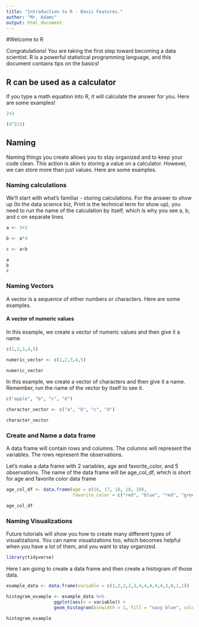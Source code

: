 ```yaml
---
title: "Introduction to R - Basic Features."
author: "Mr. Adams"
output: html_document
---
```


#Welcome to R

Congratulations! You are taking the first step toward becoming a data scientist. R is a powerful statistical programming language, and this document contains tips on the basics! 

## R can be used as a calculator

If you type a math equation into R, it will calculate the answer for you.
Here are some examples!

```r

2+3

(4^2/2)

```


## Naming

Naming things you create allows you to stay organized and to keep your code clean. This action is akin to storing a value on a calculator. However, we can store more than just values. Here are some examples. 

### Naming calculations

We'll start with what's familiar - storing calculations. For the answer to show up (In the data science biz, Print is the technical term for show up), you need to run the name of the calculation by itself, which is why you see a, b, and c on separate lines. 

```r

a <- 3+2

b <- a*4

c <- a+b

a 
b
c

```

### Naming Vectors 

A vector is a sequence of either numbers or characters. Here are some examples. 

#### A vector of numeric values

In this example, we create a vector of numeric values and then give it a name. 
```r

c(1,2,3,4,5)

numeric_vector <- c(1,2,3,4,5)

numeric_vector


```

In this example, we create a vector of characters and then give it a name. Remember, run the name of the vector by itself to see it.

```r

c("apple", "b", "c", "d")

character_vector <- c("a", "b", "c", "d")

character_vector
```

### Create and Name a data frame

A data frame will contain rows and columns. The columns will represent the variables. The rows represent the observations. 

Let's make a data frame with 2 variables, age and favorite_color, and 5 observations. The name of the data frame will be age_col_df, which is short for age and favorite color data frame

```r

age_col_df <- data.frame(age = c(16, 17, 18, 18, 19), 
                         favorite_color = c("red", "blue", "red", "green", "blue"))

age_col_df

```


### Naming Visualizations

Future tutorials will show you how to create many different types of visualizations. You can name visualizations too, which becomes helpful when you have a lot of them, and you want to stay organized. 

```r
library(tidyverse)
```

Here I am going to create a data frame and then create a histogram of those data. 

```r
example_data <- data.frame(variable = c(1,2,2,2,3,4,4,4,4,4,2,6,1,1))

histogram_example <- example_data %>%
                  ggplot(aes(x = variable)) +
                  geom_histogram(binwidth = 1, fill = "navy blue", color = "red")

histogram_example
```


